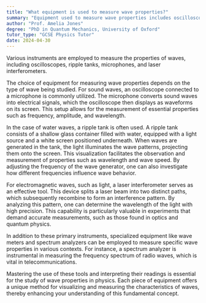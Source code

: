 ```yaml
---
title: "What equipment is used to measure wave properties?"
summary: "Equipment used to measure wave properties includes oscilloscopes, ripple tanks, microphones, and laser interferometers."
author: "Prof. Amelia Jones"
degree: "PhD in Quantum Mechanics, University of Oxford"
tutor_type: "GCSE Physics Tutor"
date: 2024-04-30
---
```


Various instruments are employed to measure the properties of waves, including oscilloscopes, ripple tanks, microphones, and laser interferometers.

The choice of equipment for measuring wave properties depends on the type of wave being studied. For sound waves, an oscilloscope connected to a microphone is commonly utilized. The microphone converts sound waves into electrical signals, which the oscilloscope then displays as waveforms on its screen. This setup allows for the measurement of essential properties such as frequency, amplitude, and wavelength.

In the case of water waves, a ripple tank is often used. A ripple tank consists of a shallow glass container filled with water, equipped with a light source and a white screen positioned underneath. When waves are generated in the tank, the light illuminates the wave patterns, projecting them onto the screen. This visualization facilitates the observation and measurement of properties such as wavelength and wave speed. By adjusting the frequency of the wave generator, one can also investigate how different frequencies influence wave behavior.

For electromagnetic waves, such as light, a laser interferometer serves as an effective tool. This device splits a laser beam into two distinct paths, which subsequently recombine to form an interference pattern. By analyzing this pattern, one can determine the wavelength of the light with high precision. This capability is particularly valuable in experiments that demand accurate measurements, such as those found in optics and quantum physics.

In addition to these primary instruments, specialized equipment like wave meters and spectrum analyzers can be employed to measure specific wave properties in various contexts. For instance, a spectrum analyzer is instrumental in measuring the frequency spectrum of radio waves, which is vital in telecommunications.

Mastering the use of these tools and interpreting their readings is essential for the study of wave properties in physics. Each piece of equipment offers a unique method for visualizing and measuring the characteristics of waves, thereby enhancing your understanding of this fundamental concept.
    